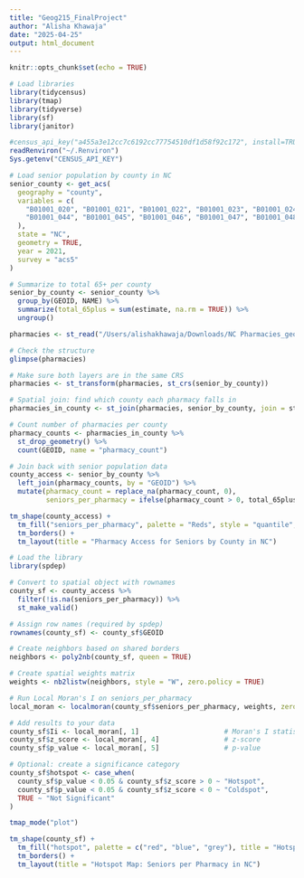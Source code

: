 ```yaml
---
title: "Geog215_FinalProject"
author: "Alisha Khawaja"
date: "2025-04-25"
output: html_document
---
```


```r
knitr::opts_chunk$set(echo = TRUE)
```

```r
# Load libraries
library(tidycensus)
library(tmap)
library(tidyverse)
library(sf)
library(janitor)

```

```r
#census_api_key("a455a3e12cc7c6192cc77754510df1d58f92c172", install=TRUE, overwrite=TRUE)
readRenviron("~/.Renviron")
Sys.getenv("CENSUS_API_KEY")
```

```r




# Load senior population by county in NC
senior_county <- get_acs(
  geography = "county",
  variables = c(
    "B01001_020", "B01001_021", "B01001_022", "B01001_023", "B01001_024", "B01001_025",
    "B01001_044", "B01001_045", "B01001_046", "B01001_047", "B01001_048", "B01001_049"
  ),
  state = "NC",
  geometry = TRUE,
  year = 2021,
  survey = "acs5"
)

# Summarize to total 65+ per county
senior_by_county <- senior_county %>%
  group_by(GEOID, NAME) %>%
  summarize(total_65plus = sum(estimate, na.rm = TRUE)) %>%
  ungroup()

```

```r
pharmacies <- st_read("/Users/alishakhawaja/Downloads/NC Pharmacies_geog215/Pharmacies_GeocodeAddresses.shp")

# Check the structure
glimpse(pharmacies)

```



```r
# Make sure both layers are in the same CRS
pharmacies <- st_transform(pharmacies, st_crs(senior_by_county))

# Spatial join: find which county each pharmacy falls in
pharmacies_in_county <- st_join(pharmacies, senior_by_county, join = st_within)

# Count number of pharmacies per county
pharmacy_counts <- pharmacies_in_county %>%
  st_drop_geometry() %>%
  count(GEOID, name = "pharmacy_count")

# Join back with senior population data
county_access <- senior_by_county %>%
  left_join(pharmacy_counts, by = "GEOID") %>%
  mutate(pharmacy_count = replace_na(pharmacy_count, 0),
         seniors_per_pharmacy = ifelse(pharmacy_count > 0, total_65plus / pharmacy_count, NA))

```

```r
tm_shape(county_access) +
  tm_fill("seniors_per_pharmacy", palette = "Reds", style = "quantile", title = "Seniors per Pharmacy") +
  tm_borders() +
  tm_layout(title = "Pharmacy Access for Seniors by County in NC")

```

```r


# Load the library
library(spdep)

# Convert to spatial object with rownames
county_sf <- county_access %>%
  filter(!is.na(seniors_per_pharmacy)) %>%
  st_make_valid()

# Assign row names (required by spdep)
rownames(county_sf) <- county_sf$GEOID

```

```r
# Create neighbors based on shared borders
neighbors <- poly2nb(county_sf, queen = TRUE)

# Create spatial weights matrix
weights <- nb2listw(neighbors, style = "W", zero.policy = TRUE)

```

```r
# Run Local Moran's I on seniors_per_pharmacy
local_moran <- localmoran(county_sf$seniors_per_pharmacy, weights, zero.policy = TRUE)

# Add results to your data
county_sf$Ii <- local_moran[, 1]                     # Moran's I statistic
county_sf$z_score <- local_moran[, 4]                # z-score
county_sf$p_value <- local_moran[, 5]                # p-value

# Optional: create a significance category
county_sf$hotspot <- case_when(
  county_sf$p_value < 0.05 & county_sf$z_score > 0 ~ "Hotspot",
  county_sf$p_value < 0.05 & county_sf$z_score < 0 ~ "Coldspot",
  TRUE ~ "Not Significant"
)

```

```r
tmap_mode("plot")

tm_shape(county_sf) +
  tm_fill("hotspot", palette = c("red", "blue", "grey"), title = "Hotspot Analysis") +
  tm_borders() +
  tm_layout(title = "Hotspot Map: Seniors per Pharmacy in NC")

```

